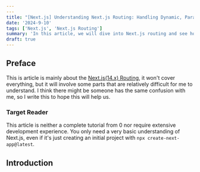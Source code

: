 ```yaml
---
---
title: "[Next.js] Understanding Next.js Routing: Handling Dynamic, Parallel, and Intercepted Routes"
date: '2024-9-10'
tags: ['Next.js', 'Next.js Routing']
summary: 'In this article, we will dive into Next.js routing and see how to use layout and template, how to handle dynamic, parallel, and intercepted routes.'
draft: true
---
```

## Preface
This is article is mainly about the [Next.js(14.x) Routing](https://nextjs.org/docs/app/building-your-application/routing), it won't cover everything, but it will involve some parts that are relatively difficult for me to understand. I think there might be someone has the same confusion with me, so I write this to hope this will help us.
### Target Reader
This article is neither a complete tutorial from 0 nor require extensive development experience. You only need a very basic understanding of Next.js, even if it's just creating an initial project with `npx create-next-app@latest`.
## Introduction
